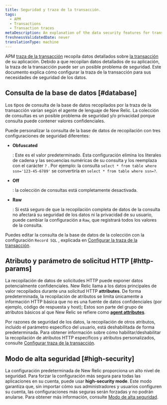 ```yaml
---
title: Seguridad y traza de la transacción.
tags:
  - APM
  - Transactions
  - Transaction traces
metaDescription: An explanation of the data security features for transaction traces in APM.
freshnessValidatedDate: never
translationType: machine
---
```


APM [traza de la transacción](/docs/apm/transactions/transaction-traces/transaction-traces) recopila datos detallados sobre [la transacción](/docs/accounts-partnerships/education/getting-started-new-relic/glossary#transaction) de su aplicación. Debido a que recopilan datos detallados de su aplicación, la traza de la transacción puede ser un posible problema de seguridad. Este documento explica cómo configurar la traza de la transacción para sus necesidades de seguridad de los datos.

## Consulta de la base de datos [#database]

Los tipos de consulta de la base de datos recopilados por la traza de la transacción varían según el agente de lenguaje de New Relic. La colección de consultas es un posible problema de seguridad y/o privacidad porque consulta puede contener valores confidenciales.

Puede personalizar la consulta de la base de datos de recopilación con tres configuraciones de seguridad diferentes:

* <DoNotTranslate>**Obfuscated**</DoNotTranslate>

  : Este es el valor predeterminado. Esta configuración elimina los literales de cadena y las secuencias numéricas de su consulta y los reemplaza con el carácter `?` . Por ejemplo: la consulta `select * from table where ssn='123-45-6789'` se convertiría en `select * from table where ssn=?`.

* <DoNotTranslate>**Off**</DoNotTranslate>

  : la colección de consultas está completamente desactivada.

* <DoNotTranslate>**Raw**</DoNotTranslate>

  : Si está seguro de que la recopilación completa de datos de la consulta no afectará su seguridad de los datos ni la privacidad de su usuario, puede cambiar la configuración a `Raw`, que registrará todos los valores de la consulta.

Puedes editar la consulta de la base de datos de la colección con la configuración `Record SQL` , explicada en [Configurar la traza de la transacción](/docs/apm/transactions/transaction-traces/configure-transaction-traces).

## Atributo y parámetro de solicitud HTTP [#http-params]

La recopilación de datos de solicitudes HTTP puede exponer datos potencialmente confidenciales. New Relic llama a los datos principales de valor recopilados durante una solicitud HTTP <DoNotTranslate>**attributes**</DoNotTranslate>. De forma predeterminada, la recopilación de atributos se limita únicamente a información HTTP básica que no es una fuente de datos confidenciales (por ejemplo, código de respuesta y host); Estos son parte del grupo de atributos básicos al que New Relic se refiere como [<DoNotTranslate>**agent attributes**</DoNotTranslate>](/docs/agents/manage-apm-agents/agent-data/agent-attributes).

Por razones de seguridad de los datos, la recopilación de otros atributos, incluido el parámetro específico del usuario, está deshabilitada de forma predeterminada. Para obtener información sobre cómo habilitar/deshabilitar la recopilación de atributos HTTP específicos y atributos personalizados, consulte [Configurar traza de la transacción](/docs/apm/transactions/transaction-traces/configure-transaction-traces#config-attributes).

## Modo de alta seguridad [#high-security]

La configuración predeterminada de New Relic proporciona un alto nivel de seguridad. Para forzar la configuración más segura para todas las aplicaciones en su cuenta, puede usar <DoNotTranslate>**high-security mode**</DoNotTranslate>. Este modo garantiza que, sin importar cómo sus administradores y usuarios configuren su cuenta, las configuraciones más seguras serán forzadas y no podrán anularse. Para obtener más información, consulte [Modo de alta seguridad](/docs/agents/manage-apm-agents/configuration/high-security-mode).